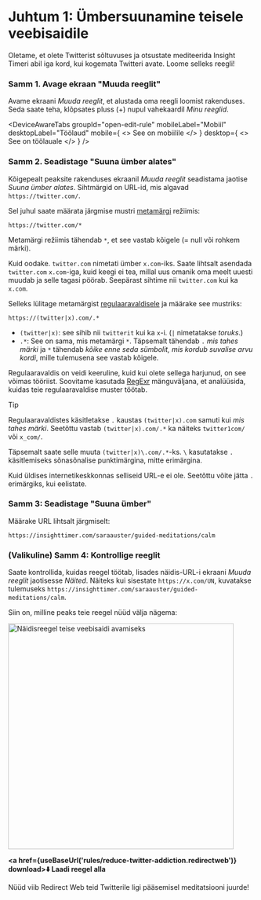 
# Juhtum 1: Ümbersuunamine teisele veebisaidile

Oletame, et olete Twitterist sõltuvuses ja otsustate mediteerida Insight Timeri abil iga kord, kui kogemata Twitteri avate. Loome selleks reegli!

### Samm 1. Avage ekraan "Muuda reeglit"

Avame ekraani *Muuda reeglit*, et alustada oma reegli loomist rakenduses. Seda saate teha, klõpsates pluss (+) nupul vahekaardil *Minu reeglid*.

<DeviceAwareTabs
  groupId="open-edit-rule"
  mobileLabel="Mobiil"
  desktopLabel="Töölaud"
  mobile={
    <>
      See on mobiilile
    </>
  }
  desktop={
    <>
      See on töölauale
    </>
  }
/>

### Samm 2. Seadistage "Suuna ümber alates"

Kõigepealt peaksite rakenduses ekraanil *Muuda reeglit* seadistama jaotise *Suuna ümber alates*. Sihtmärgid on URL-id, mis algavad `https://twitter.com/`.

Sel juhul saate määrata järgmise mustri [metamärgi](rule-settings#url-pattern-wildcard) režiimis:

```
https://twitter.com/*
```

Metamärgi režiimis tähendab `*`, et see vastab kõigele (= null või rohkem märki).

Kuid oodake. `twitter.com` nimetati ümber `x.com`-iks. Saate lihtsalt asendada `twitter.com` `x.com`-iga, kuid keegi ei tea, millal uus omanik oma meelt uuesti muudab ja selle tagasi pöörab. Seepärast sihtime nii `twitter.com` kui ka `x.com`.

Selleks lülitage metamärgist [regulaaravaldisele](rule-settings#url-pattern-regular-expression) ja määrake see mustriks:

```
https://(twitter|x).com/.*
```

* `(twitter|x)`: see sihib nii `twitterit` kui ka `x`-i. (`|` nimetatakse *toruks*.)
* `.*`: See on sama, mis metamärgi `*`. Täpsemalt tähendab `.` *mis tahes märki* ja `*` tähendab *kõike enne seda sümbolit, mis kordub suvalise arvu kordi*, mille tulemusena see vastab kõigele.

Regulaaravaldis on veidi keeruline, kuid kui olete sellega harjunud, on see võimas tööriist. Soovitame kasutada [RegExr](https://regexr.com) mänguväljana, et analüüsida, kuidas teie regulaaravaldise muster töötab.

> [!TIP]
> Regulaaravaldistes käsitletakse `.` kaustas `(twitter|x).com` samuti kui *mis tahes märki*. Seetõttu vastab `(twitter|x).com/.*` ka näiteks `twitter1com/` või `x_com/`.
> 
> Täpsemalt saate selle muuta `(twitter|x)\.com/.*`-ks. `\` kasutatakse `.` käsitlemiseks sõnasõnalise punktimärgina, mitte erimärgina.
> 
> Kuid üldises internetikeskkonnas selliseid URL-e ei ole. Seetõttu võite jätta `.` erimärgiks, kui eelistate.

### Samm 3: Seadistage "Suuna ümber"

Määrake URL lihtsalt järgmiselt:

```
https://insighttimer.com/saraauster/guided-meditations/calm
```

### (Valikuline) Samm 4: Kontrollige reeglit

Saate kontrollida, kuidas reegel töötab, lisades näidis-URL-i ekraani *Muuda reeglit* jaotisesse *Näited*. Näiteks kui sisestate `https://x.com/UN`, kuvatakse tulemuseks `https://insighttimer.com/saraauster/guided-meditations/calm`.

Siin on, milline peaks teie reegel nüüd välja nägema:

<Image src={RuleCreationOpenAnotherWebsiteRulePreview} alt="Näidisreegel teise veebisaidi avamiseks" height="460" hasRoundedCorners hasShadow />

**<a href={useBaseUrl('rules/reduce-twitter-addiction.redirectweb')} download>⬇️ Laadi reegel alla</a>**

Nüüd viib Redirect Web teid Twitterile ligi pääsemisel meditatsiooni juurde!